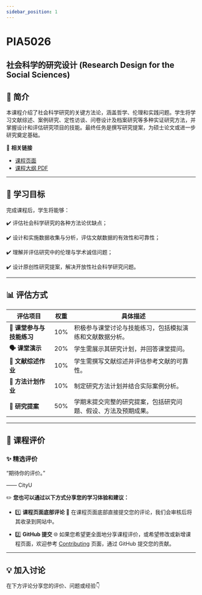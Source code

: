 ```yaml
---
sidebar_position: 1
---
```


# PIA5026
## 社会科学的研究设计 (Research Design for the Social Sciences)

## **📘 简介**
本课程介绍了社会科学研究的关键方法论，涵盖哲学、伦理和实践问题。学生将学习文献综述、案例研究、定性访谈、问卷设计及档案研究等多种实证研究方法，并掌握设计和评估研究项目的技能。最终任务是撰写研究提案，为硕士论文或进一步研究奠定基础。

🔗 **相关链接**
- [课程页面](https://www.cityu.edu.hk/catalogue/pg/202526/course/PIA5026.htm)
- [课程大纲 PDF](https://www.cityu.edu.hk/catalogue/pg/202526/course/PIA5026.pdf)

---

## **🎯 学习目标**

完成课程后，学生将能够：

✔️ 评估社会科学研究的各种方法论优缺点；

✔️ 设计和实施数据收集与分析，评估文献数据的有效性和可靠性；

✔️ 理解并评估研究中的伦理与学术诚信问题；

✔️ 设计原创性研究提案，解决开放性社会科学研究问题。

---

## **📊 评估方式**

| **评估项目**             | **权重** | **具体描述**                                                                                     |
|--------------------------|----------|--------------------------------------------------------------------------------------------------|
| **📖 课堂参与与技能练习** | 10%      | 积极参与课堂讨论与技能练习，包括模拟演练和文献数据分析。                                               |
| **🗣️ 课堂演示**          | 20%      | 学生需展示其研究计划，并回答课堂提问。                                                             |
| **📄 文献综述作业**       | 10%      | 学生需撰写文献综述并评估参考文献的可靠性。                                                         |
| **📝 方法计划作业**       | 10%      | 制定研究方法计划并结合实际案例分析。                                                               |
| **📄 研究提案**           | 50%      | 学期末提交完整的研究提案，包括研究问题、假设、方法及预期成果。                                         |

---

## **💬 课程评价**

### ✨ **精选评价**
<div className={commentStyles.commentBox}>
    <p className={commentStyles.commentText}>
        “期待你的评价。”
    </p>
    <p className={commentStyles.commentAuthor}>—— CityU</p>
</div>

✏️ **您也可以通过以下方式分享您的学习体验和建议：**

- 1️⃣ **课程页面底部评论**
💬 在课程页面底部直接提交您的评论，我们会审核后将其收录到网站中。

- 2️⃣ **GitHub 提交**
🌐 如果您希望更全面地分享课程评价，或希望修改或新增课程页面，欢迎参考 [Contributing](/contributing) 页面，通过 GitHub 提交您的贡献。

---

## **💡 加入讨论**

在下方评论分享您的评价、问题或经验👇
<Utterances />
